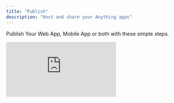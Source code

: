```yaml
---
title: "Publish"
description: "Host and share your Anything apps"
---
```


Publish Your Web App, Mobile App or both with these simple steps. 

<div style={{position: 'relative', paddingBottom: '56.25%', height: 0}}>
  <iframe
    src="https://www.loom.com/embed/f274181a20e24ab2b9d5e5344d804c55?sid=4d7fcaca-e530-40b5-8033-01b3bd3cbd0c"
    title="Publishing Your App"
    frameBorder="0"
    allow="accelerometer; autoplay; clipboard-write; encrypted-media; gyroscope; picture-in-picture; fullscreen"
    allowFullScreen
    webkitallowfullscreen="true"
    mozallowfullscreen="true"
    style={{position: 'absolute', top: 0, left: 0, width: '100%', height: '100%'}}
  />
</div>

<Tip>
  Learn more about Mobile to App Store Publishing in this article [here](/builder/mobile#publishing-your-app).
</Tip>


![Publishing your web app with our system](/images/newpublish.png)

### Quick Publish

1. Tap **Publish** in the top right
2. Choose your created.app subdomain
3. Select pages and functions to publish
4. Set routes for each page
5. Confirm your settings and tap **Publish**
6. View your published app live at [yourslug].created.app

### Routes and URLs

Routes determine how users access your pages:

- `/` is your homepage
- `/about`, `/contact` etc. for other pages

### Customizing Social Previews

You can customize how your pages look on social media:

- Set page title, description, and preview image
- Update these settings in your Project Settings Menu, learn more in our [Essentials](https://www.create.xyz/docs/essentials#project-settings) article
- Changes affect social media previews

### Domain Options

Choose your domain:

- **Free**: yourapp.created.app domain
- **Pro plans**: Add [custom domains](/publish-and-share/custom-domains) ([pricing](https://www.create.xyz/pricing))

<Info>
  Want to use your own domain? Learn how to set up [custom domains](/publish-and-share/custom-domains) with Anything.
</Info>

### Branding

- Free projects display a "Made with Anything" logo
- Remove branding with [Pro Plan](https://www.create.xyz/pricing)

### Availability

- Published URLs are public to anyone with the link
- Use [User Accounts](/builder/user-accounts) to restrict access to signed-in users

<Warn>
  Keep internal tools private by not publishing them or requiring user authentication
</Warn>

### Publication Errors

![Failed](/images/failed.png)

- If the system encounters an error during publication it will display a red notice in the publish dialog window. Click on the speech bubble icon to feed the error to the builder for repair. 
